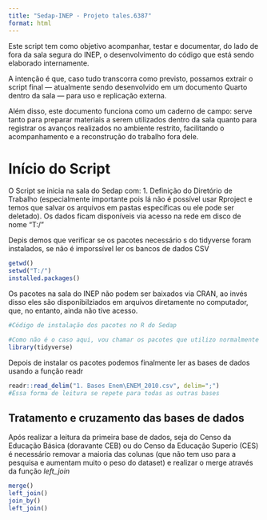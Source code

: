 ```yaml
---
title: "Sedap-INEP - Projeto tales.6387"
format: html
---
```


Este script tem como objetivo acompanhar, testar e documentar, do lado de fora da sala segura do INEP, o desenvolvimento do código que está sendo elaborado internamente.

A intenção é que, caso tudo transcorra como previsto, possamos extrair o script final — atualmente sendo desenvolvido em um documento Quarto dentro da sala — para uso e replicação externa.

Além disso, este documento funciona como um caderno de campo: serve tanto para preparar materiais a serem utilizados dentro da sala quanto para registrar os avanços realizados no ambiente restrito, facilitando o acompanhamento e a reconstrução do trabalho fora dele.

# Início do Script

O Script se inicia na sala do Sedap com: 1. Definição do Diretório de Trabalho (especialmente importante pois lá não é possível usar Rproject e temos que salvar os arquivos em pastas específicas ou ele pode ser deletado). Os dados ficam disponíveis via acesso na rede em disco de nome "T:/"

Depis demos que verificar se os pacotes necessário s do tidyverse foram instalados, se não é imporssível ler os bancos de dados CSV

```R

getwd()
setwd("T:/")
installed.packages()

```

Os pacotes na sala do INEP não podem ser baixados via CRAN, ao invés disso eles são disponibilziados em arquivos diretamente no computador, que, no entanto, ainda não tive acesso.

```R

#Código de instalação dos pacotes no R do Sedap

#Como não é o caso aqui, vou chamar os pacotes que utilizo normalmente
library(tidyverse)

```

Depois de instalar os pacotes podemos finalmente ler as bases de dados usando a função readr

```R

readr::read_delim("1. Bases Enem\ENEM_2010.csv", delim=";")
#Essa forma de leitura se repete para todas as outras bases

```

## Tratamento e cruzamento das bases de dados

Após realizar a leitura da primeira base de dados, seja do Censo da Educação Básica (doravante CEB) ou do Censo da Educação Superio (CES) é necessário removar a maioria das colunas (que não tem uso para a pesquisa e aumentam muito o peso do dataset) e realizar o merge através da função *left_join*

```R

merge()
left_join()
join_by()
left_join()

```


